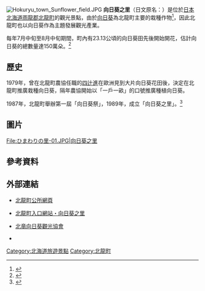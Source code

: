 {{coord|43|44|27.|N|141|52|21.4|E|region:JP_type:landmark|display=title}}
[[File:Hokuryu_town_Sunflower_field.JPG|thumb]]
'''向日葵之里'''（日文原名：'''{{lang|ja|ひまわりの里}}'''）是位於[[日本|日本]][[北海道|北海道]][[雨龍郡|雨龍郡]][[北龍町|北龍町]]的觀光景點，由於[[向日葵|向日葵]]為北龍町主要的栽種作物<ref>{{Cite news| url=http://news.xinmedia.com/news_article.aspx?newsid=103572&type=1| title=向日葵之里 金光閃閃的北龍町| date=2012-06-14| accessdate=2016-08-02| author=楊曉琦| work=欣傳媒| archive-date=2016-09-18| archive-url=https://web.archive.org/web/20160918082020/http://news.xinmedia.com/news_article.aspx?newsid=103572&type=1| dead-url=yes}}</ref>，因此北龍町也以向日葵作為主題發展觀光產業。

每年7月中旬至8月中旬期間，町內有23.13公頃的向日葵田先後開始開花，估計向日葵的總數量達150萬朵。<ref>{{Cite news| url=http://japan.xinhuanet.com/2015-08/12/c_134506110.htm| title=北海道北龙町150万株向日葵盛开| date=2015-08-12| accessdate=2016-08-02| work= 新华网| publisher=[[新華通訊社|新華通訊社]]}}</ref>

==歷史==
1979年，曾在北龍町農協任職的[[四辻進|四辻進]]在歐洲見到大片向日葵花田後，決定在北龍町推廣栽種向日葵，隔年農協開始以「一戶一畝」的口號推廣種植向日葵。

1987年，北龍町舉辦第一屆「向日葵祭」，1989年，成立「向日葵之里」。<ref>{{Cite web| url=http://portal.hokuryu.info/topics/culture/20110914| title=北竜町ひまわりの里「誕生物語」| publisher=北龍町入口網站| accessdate=2016-08-02| language=ja| archive-date=2020-01-10| archive-url=https://web.archive.org/web/20200110223247/http://portal.hokuryu.info/topics/culture/20110914| dead-url=no}}</ref>

== 圖片 ==
<gallery widths=200px heights=200px>
File:ひまわりの里-01.JPG|向日葵之里
<!-- 檔案不存在 File:ヒマワリ畑（北竜町）－Sunflower field(Hokuryu-tyou) - panoramio.jpg|向日葵之里 -->
</gallery>

== 參考資料 ==
{{Reflist}}

== 外部連結 ==
{{commonscat|Hokuryu Sunflower Field}}
* {{Ja}} [http://www.town.hokuryu.hokkaido.jp 北龍町公所網頁]{{Wayback|url=http://www.town.hokuryu.hokkaido.jp/ |date=20201102132519 }}
* {{Ja}} [http://portal.hokuryu.info/himawari 北龍町入口網站・向日葵之里]{{Wayback|url=http://portal.hokuryu.info/himawari |date=20201025104341 }}
* {{Ja}} [http://hokuryu-kankou.com 北竜向日葵觀光協會]{{Wayback|url=http://hokuryu-kankou.com/ |date=20201028091631 }}
* {{Ja}} {{Facebook page|profile=y|927029897329408|北竜町ひまわり観光協会}}

{{DEFAULTSORT:Himawarinosato}}
[[Category:北海道旅遊景點|Category:北海道旅遊景點]]
[[Category:北龍町|Category:北龍町]]